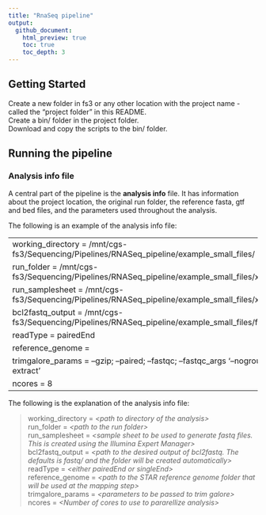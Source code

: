 ```yaml
---
title: "RnaSeq pipeline"
output:
  github_document:
    html_preview: true
    toc: true
    toc_depth: 3
---
```


## Getting Started
Create a new folder in fs3 or any other location with the project name - called the "project folder" in this README.   
Create a bin/ folder in the project folder.   
Download and copy the scripts to the bin/ folder.   

## Running the pipeline

### Analysis info file
A central part of the pipeline is the **analysis info** file. It has information about the project location, the original run folder, the reference fasta, gtf and bed files, and the parameters used throughout the analysis.

The following is an example of the analysis info file:   

--------------------------------------------------------------------------------------------------
working_directory = /mnt/cgs-fs3/Sequencing/Pipelines/RNASeq_pipeline/example_small_files/    
run_folder = /mnt/cgs-fs3/Sequencing/Pipelines/RNASeq_pipeline/example_small_files/xxx   
run_samplesheet = /mnt/cgs-fs3/Sequencing/Pipelines/RNASeq_pipeline/example_small_files/xxx    
bcl2fastq_output = /mnt/cgs-fs3/Sequencing/Pipelines/RNASeq_pipeline/example_small_files/fastq/   
readType = pairedEnd    
reference_genome =    
trimgalore_params = --gzip; --paired; --fastqc; --fastqc_args '--nogroup --extract'   
ncores = 8   
--------------------------------------------------------------------------------------------------

The following is the explanation of the analysis info file:   

>working_directory = *\<path to directory of the analysis\>*   
>run_folder = *\<path to the run folder\>*    
>run_samplesheet = *\<sample sheet to be used to generate fastq files. This is created using the Illumina Expert Manager\>*    
>bcl2fastq_output = *\<path to the desired output of bcl2fastq. The defaults is fastq/ and the folder will be created automatically\>*    
>readType = *\<either pairedEnd or singleEnd\>*     
>reference_genome = *\<path to the STAR reference genome folder that will be used at the mapping step\>*   
>trimgalore_params = *\<parameters to be passed to trim galore\>*    
>ncores = *\<Number of cores to use to pararellize analysis\>*    


 

